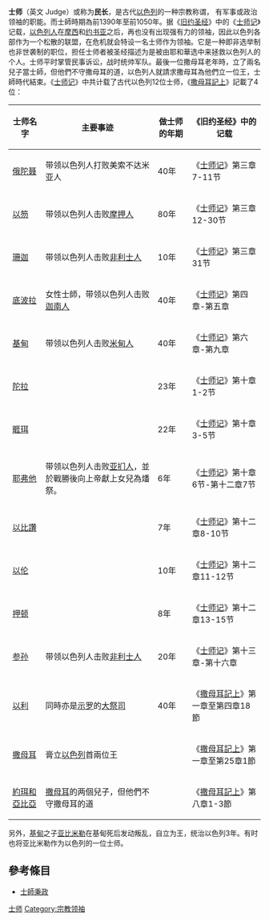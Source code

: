 '''士师'''（英文 Judge）或称为'''民长'''，是古代[[以色列|以色列]]的一种宗教称谓， 有军事或政治领袖的职能。而士師時期為前1390年至前1050年。据《[[旧约圣经|旧约圣经]]》中的《[[士师记|士师记]]》记载，[[以色列人|以色列人]]在[[摩西|摩西]]和[[约书亚|约书亚]]之后，再也没有出现强有力的领袖，因此以色列各部作为一个松散的联盟，在危机就会特设一名士师作为领袖。它是一种即非选举制也非世袭制的职位，担任士师者被圣经描述为是被由耶和華选中来拯救以色列人的个人。士师平时掌管民事诉讼，战时统帅军队。最後一位撒母耳老年時，立了兩名兒子當士師，但他們不守撒母耳的道，以色列人就請求撒母耳為他們立一位王，士師時代結束。《[[士师记|士师记]]》中共计载了古代以色列12位士师，《[[撒母耳記上|撒母耳記上]]》記載了4位：
{| class="wikitable"
|-
! 士师名字 !! 主要事迹 !! 做士师的年期 !! 《旧约圣经》中的记载
|-
| [[俄陀聂|俄陀聂]] || 带领以色列人打败美索不达米亚人 || 40年 || 《[[士师记|士师记]]》第三章7-11节
|-
| [[以笏|以笏]] || 带领以色列人击败[[摩押人|摩押人]] || 80年 || 《[[士师记|士师记]]》第三章12-30节
|-
| [[珊迦|珊迦]] || 带领以色列人击败[[非利士人|非利士人]] || 10年 || 《[[士师记|士师记]]》第三章31节
|-
| [[底波拉|底波拉]] || 女性士師，带领以色列人击败[[迦南人|迦南人]] || 40年 ||《[[士师记|士师记]]》第四章-第五章
|-
| [[基甸|基甸]] || 带领以色列人击败[[米甸人|米甸人]] || 40年 || 《[[士师记|士师记]]》第六章-第九章
|-
| [[陀拉|陀拉]] ||  || 23年 || 《[[士师记|士师记]]》第十章1-2节
|-
| [[睚珥|睚珥]] ||  || 22年 || 《[[士师记|士师记]]》第十章3-5节
|-
| [[耶弗他|耶弗他]] || 带领以色列人击败[[亚扪人|亚扪人]]，並於戰勝後向上帝獻上女兒為燔祭。 || 6年 || 《[[士师记|士师记]]》第十章6节-第十二章7节
|-
| [[以比讚|以比讚]] |||| 7年 || 《[[士师记|士师记]]》第十二章8-10节
|-
| [[以伦|以伦]] ||  || 10年 || 《[[士师记|士师记]]》第十二章11-12节
|-
| [[押顿|押顿]]|| || 8年 || 《[[士师记|士师记]]》第十二章13-15节
|-
| [[参孙|参孙]] || 带领以色列人击败[[非利士人|非利士人]]|| 20年 || 《[[士师记|士师记]]》第十三章-第十六章
|-
| [[以利|以利]] ||同時亦是[[示罗|示罗]]的[[大祭司_(犹太教)|大祭司]] ||40年||《[[撒母耳記上|撒母耳記上]]》第一章至第四章18節
|-
| [[撒母耳|撒母耳]] || 膏立[[以色列王國|以色列]]首兩位王|| || 《[[撒母耳記上|撒母耳記上]]》第一章至第25章1節
|-
| [[約珥和亞比亞|約珥和亞比亞]] || [[撒母耳|撒母耳]]的两個兒子，但他們不守撒母耳的道|| || 《[[撒母耳記上|撒母耳記上]]》第八章1-3節
|}

另外，[[基甸|基甸]]之子[[亚比米勒|亚比米勒]]在基甸死后发动叛乱，自立为王，统治以色列3年。有时也将亚比米勒作为以色列的一位士师。

==參考條目==
*[[士師秉政|士師秉政]]

[[Category:士师|]]
[[Category:宗教领袖|Category:宗教领袖]]